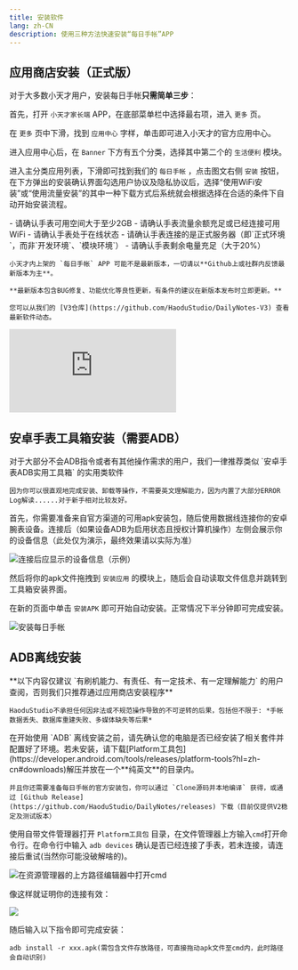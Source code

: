 ```yaml
---
title: 安装软件
lang: zh-CN
description: 使用三种方法快速安装“每日手帐”APP
---
```



## 应用商店安装（正式版）

对于大多数小天才用户，安装每日手帐**只需简单三步**：

首先，打开 `小天才家长端` APP，在底部菜单栏中选择最右项，进入 `更多` 页。

在 `更多` 页中下滑，找到 `应用中心` 字样，单击即可进入小天才的官方应用中心。

进入应用中心后，在 `Banner` 下方有五个分类，选择其中第二个的 `生活便利` 模块。

进入主分类应用列表，下滑即可找到我们的 `每日手帐` ，点击图文右侧 `安装` 按钮，在下方弹出的安装确认界面勾选用户协议及隐私协议后，选择“使用WiFi安装”或“使用流量安装”的其中一种下载方式后系统就会根据选择在合适的条件下自动开始安装流程。


<Aside title="安装前提示">
    - 请确认手表可用空间大于至少2GB
    - 请确认手表流量余额充足或已经连接可用WiFi
    - 请确认手表处于在线状态
    - 请确认手表连接的是正式服务器（即`正式环境`，而非`开发环境`、`模块环境`）
    - 请确认手表剩余电量充足（大于20%）
</Aside>

<Aside type="tip" title="请更新最新版本">

    小天才内上架的 `每日手帐` APP 可能不是最新版本，一切请以**Github上或社群内反馈最新版本为主**。

    **最新版本包含BUG修复、功能优化等良性更新，有条件的建议在新版本发布时立即更新。**

    您可以从我们的 [V3仓库](https://github.com/HaoduStudio/DailyNotes-V3) 查看最新软件动态。

</Aside>

<iframe id="dogePlayerFrame" src="https://player.dogecloud.com/web/player.html?vcode=5defbe4ccdf7fd68&userId=2491&autoPlay=false&inFrame=true" allowfullscreen="true" msallowfullscreen="true" webkitallowfullscreen="true" mozallowfullscreen="true" oallowfullscreen="true" allowtransparency="true" scrolling="no" frameborder="0" allow="accelerometer; autoplay; encrypted-media; gyroscope; picture-in-picture; fullscreen" referrerPolicy="unsafe-url"></iframe>

## 安卓手表工具箱安装（需要ADB）

<Aside title="为什么使用第三方工具箱安装软件？">
    对于大部分不会ADB指令或者有其他操作需求的用户，我们一律推荐类似 `安卓手表ADB实用工具箱` 的实用类软件

    因为你可以很直观地完成安装、卸载等操作，不需要英文理解能力，因为内置了大部分ERROR Log解读......对于新手相对比较友好。
</Aside>

首先，你需要准备来自官方渠道的可用apk安装包，随后使用数据线连接你的安卓腕表设备。连接后（如果设备ADB为启用状态且授权计算机操作）左侧会展示你的设备信息（此处仅为演示，最终效果请以实际为准）

![连接后应显示的设备信息（示例）](https://cn-sh.static.nextsay.cn/IMAGE/dailynotes_website_images_static/started/toolbox_screenshot_connect_device.png)

然后将你的apk文件拖拽到 `安装应用` 的模块上，随后会自动读取文件信息并跳转到工具箱安装界面。

在新的页面中单击 `安装APK` 即可开始自动安装。正常情况下半分钟即可完成安装。

![安装每日手帐](https://cn-sh.static.nextsay.cn/IMAGE/dailynotes_website_images_static/started/toolbox_screenshot_installapks.png)

## ADB离线安装

<Aside type="danger" title="破解安全警告">
    **以下内容仅建议 `有刷机能力、有责任、有一定技术、有一定理解能力` 的用户查阅，否则我们只推荐通过应用商店安装程序**

    HaoduStudio不承担任何因非法或不规范操作导致的不可逆转的后果，包括但不限于: *手帐数据丢失、数据库重建失败、多媒体缺失等后果*

</Aside>

<Aside type="tip" title="官方下载渠道">
    在开始使用 `ADB` 离线安装之前，请先确认您的电脑是否已经安装了相关套件并配置好了环境。若未安装，请下载[Platform工具包](https://developer.android.com/tools/releases/platform-tools?hl=zh-cn#downloads)解压并放在一个**纯英文**的目录内。

    并且你还需要准备每日手帐的官方安装包，你可以通过 `Clone源码并本地编译` 获得，或通过 [Github Release](https://github.com/HaoduStudio/DailyNotes/releases) 下载（目前仅提供V2稳定及测试版本）
</Aside>

使用自带文件管理器打开 `Platform工具包` 目录，在文件管理器上方输入`cmd`打开命令行。在命令行中输入 `adb devices` 确认是否已经连接了手表，若未连接，请连接后重试(当然你可能没破解啥的)。

![在资源管理器的上方路径编辑器中打开cmd](https://cn-sh.static.nextsay.cn/IMAGE/dailynotes_website_images_static/started/platform_tools_open.png)

像这样就证明你的连接有效：

![](https://shanghai.static.nextsay.cn/2024/04/29/662e74ed56c23.png)

随后输入以下指令即可完成安装：

```
adb install -r xxx.apk(需包含文件存放路径，可直接拖动apk文件至cmd内，此时路径会自动识别)
```